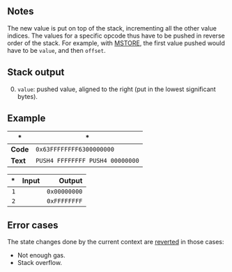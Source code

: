 ## Notes

The new value is put on top of the stack, incrementing all the other value indices. The values for a specific opcode thus have to be pushed in reverse order of the stack. For example, with [MSTORE](/#52), the first value pushed would have to be `value`, and then `offset`.

## Stack output

0. `value`: pushed value, aligned to the right (put in the lowest significant bytes).

## Example

| * | * |
|---|---|
| **Code** | `0x63FFFFFFFF6300000000` |
| **Text** | `PUSH4 FFFFFFFF PUSH4 00000000` |

| * | Input | Output |
|--:|------:|-------:|
| `1` | | `0x00000000` |
| `2` | | `0xFFFFFFFF` |

## Error cases

The state changes done by the current context are [reverted](#FD) in those cases:
- Not enough gas.
- Stack overflow.
